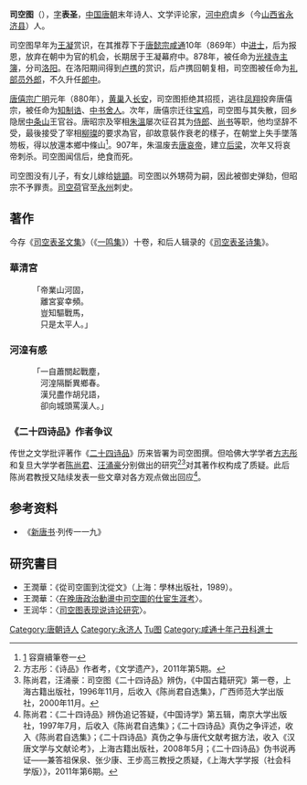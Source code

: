 '''司空图'''（{{bd|837年||908年||catIdx=Sikong司空}}），[[表字|字]]'''表圣'''，[[中国|中国]][[唐朝|唐朝]]末年诗人、文学评论家，[[河中府|河中府]]虞乡（今[[山西省|山西省]][[永济县|永济县]]）人。

司空图早年为[[王凝_(唐朝)|王凝]]赏识，在其推荐下于[[唐懿宗|唐懿宗]][[咸通|咸通]]10年（869年）中[[进士|进士]]，后为报恩，放弃在朝中为官的机会，长期居于王凝幕府中。878年，被任命为[[光禄寺|光禄寺]][[主簿|主簿]]，分司[[洛阳|洛阳]]。在洛阳期间得到[[卢携|卢携]]的赏识，后卢携回朝复相，司空图被任命为[[礼部|礼部]][[员外郎|员外郎]]，不久升任[[郎中_(官职)|郎中]]。

[[唐僖宗|唐僖宗]][[广明_(唐僖宗)|广明]]元年（880年），[[黄巢|黄巢]]入[[长安|长安]]，司空图拒绝其招揽，逃往[[凤翔|凤翔]]投奔唐僖宗，被任命为[[知制诰|知制诰]]、[[中书舍人|中书舍人]]。次年，唐僖宗迁往[[宝鸡|宝鸡]]，司空图与其失散，回乡隐居[[中条山|中条山]]王官谷。唐昭宗及宰相[[朱溫|朱溫]]屡次征召其为[[侍郎|侍郎]]、[[尚书_(官职)|尚书]]等职，他均坚辞不受，最後接受了宰相[[柳璨|柳璨]]的要求為官，卻故意裝作衰老的樣子，在朝堂上失手墜落笏板，得以放還本鄉中條山<ref>[http://zh.wikisource.org/wiki/%E5%AE%B9%E9%BD%8B%E7%BA%8C%E7%AD%86/%E5%8D%B7%E4%B8%80] {{Wayback|url=http://zh.wikisource.org/wiki/%E5%AE%B9%E9%BD%8B%E7%BA%8C%E7%AD%86/%E5%8D%B7%E4%B8%80 |date=20170107162206 }}容齋續筆卷一</ref>。907年，朱温废去[[唐哀帝|唐哀帝]]，建立[[后梁|后梁]]，次年又将哀帝刺杀。司空图闻信后，绝食而死。

司空图没有儿子，有女儿嫁给[[姚顗|姚顗]]。司空图以外甥荷为嗣，因此被御史弹劾，但昭宗不予罪责。[[司空荷|司空荷]]官至[[永州_(隋朝)|永州]]刺史。

==著作==
今存《[[司空表圣文集|司空表圣文集]]》（《[[一鸣集|一鸣集]]》）十卷，和后人辑录的《[[司空表圣诗集|司空表圣诗集]]》。
===華清宮===
:「帝業山河固，
:　離宮宴幸頻。
:　豈知驅戰馬，
:　只是太平人。」


===河湟有感===
:「一自蕭關起戰塵，
:　河湟隔斷異鄉春。
:　漢兒盡作胡兒語，
:　卻向城頭罵漢人。」


===《二十四诗品》作者争议===
传世之文学批评著作《[[二十四诗品|二十四诗品]]》历来皆署为司空图撰。但哈佛大学学者[[方志彤|方志彤]]和复旦大学学者[[陈尚君|陈尚君]]、[[汪涌豪|汪涌豪]]分别做出的研究<ref>方志彤：《诗品》作者考，《文学遗产》，2011年第5期。</ref><ref>陈尚君，汪涌豪：司空图《二十四诗品》辨伪，《中国古籍研究》第一卷，上海古籍出版社，1996年11月，后收入《陈尚君自选集》，广西师范大学出版社，2000年11月。</ref>对其著作权构成了质疑。此后陈尚君教授又陆续发表一些文章对各方观点做出回应<ref>陈尚君：《二十四诗品》辨伪追记答疑，《中国诗学》第五辑，南京大学出版社，1997年7月，后收入《陈尚君自选集》；《二十四诗品》真伪之争评述，收入《陈尚君自选集》；《二十四诗品》真伪之争与唐代文献考据方法，收入《汉唐文学与文献论考》，上海古籍出版社，2008年5月；《二十四诗品》伪书说再证——兼答祖保泉、张少康、王步高三教授之质疑，《上海大学学报（社会科学版）》，2011年第6期。</ref>。

==参考资料==
*《[[新唐书|新唐书]]·列传一一九》
<references/>
==研究書目==
*王潤華：《從司空圖到沈從文》（上海：學林出版社，1989）。
*王潤華：〈[http://ccsdb.ncl.edu.tw/ccs/image/01_007_002_01_05.pdf 在晚唐政治動盪中司空圖的仕宦生涯考]{{Wayback|url=http://ccsdb.ncl.edu.tw/ccs/image/01_007_002_01_05.pdf |date=20180201134044 }}〉。
*王润华：〈[http://www.nssd.org/articles/article_read.aspx?id=1005269401 司空图表现说诗论研究]{{Wayback|url=http://www.nssd.org/articles/article_read.aspx?id=1005269401 |date=20180401003810 }}〉。
{{DEFAULTSORT:Sikong司空图}}
[[Category:唐朝诗人|Category:唐朝诗人]]
[[Category:永济人|Category:永济人]]
[[Category:司空姓|Tu图]]
[[Category:咸通十年己丑科進士|Category:咸通十年己丑科進士]]
